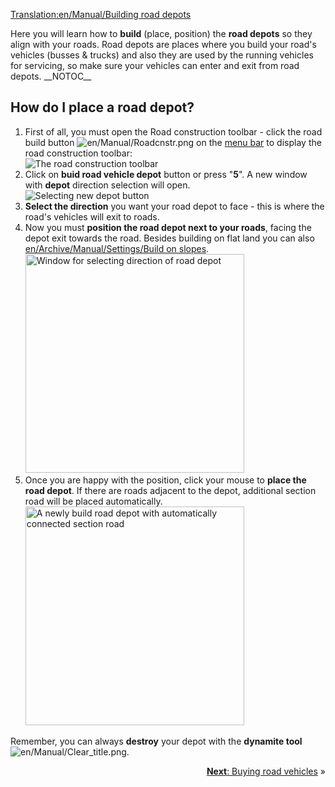 [[Translation:en/Manual/Building road depots]]
{{en/Manual/Tutorial/Navigation}}

Here you will learn how to '''build''' (place, position) the '''road depots''' so they align with your roads.
Road depots are places where you build your road's vehicles (busses & trucks) and also they are used by the running vehicles for servicing, so make sure your vehicles can enter and exit from road depots.
__NOTOC__
== How do I place a road depot? ==
# First of all, you must open the Road construction toolbar - click the road build button [[File:en/Manual/Roadcnstr.png]] on the [[en/Manual/Game interface#the-menu-bar|menu bar]] to display the road construction toolbar:<br/>[[File:en/Manual/Road constructionnew.png|none|frame|The road construction toolbar]]
# Click on '''buid road vehicle depot''' button or press "'''5'''". A new window with '''depot''' direction selection will open.<br/>[[File:en/Manual/New road depot.png|none|frame|Selecting new depot button]]
# '''Select the direction''' you want your road depot to face - this is where the road's vehicles will exit to roads.
# Now you must '''position the road depot next to your roads''', facing the depot exit towards the road. Besides building on flat land you can also [[en/Archive/Manual/Settings/Build on slopes]].<br/>[[File:en/Manual/Road depot direction.png|none|thumb|350px|Window for selecting direction of road depot]]
# Once you are happy with the position, click your mouse to '''place the road depot'''. If there are roads adjacent to the depot, additional section road will be placed automatically.<br/>[[File:en/Manual/Tutorial bus 4.png|none|thumb|350px|A newly build road depot with automatically connected section road]]

Remember, you can always '''destroy''' your depot with the '''dynamite tool''' [[File:en/Manual/Clear title.png]].

<span style="float: right">[[en/Manual/Buying road vehicles|'''Next''': Buying road vehicles]] &raquo;</span>